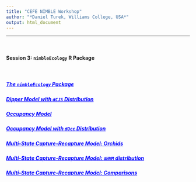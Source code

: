 ```yaml
---
title: "CEFE NIMBLE Workshop"
author: "*Daniel Turek, Williams College, USA*"
output: html_document
---
```


---


\   

#### Session 3: `nimbleEcology` R Package

\   

##### <a href="https://danielturek.github.io/nimble-cefe-2019/nimble_ecology" target="_blank" style="color: blue">The `nimbleEcology` Package</a>

##### <a href="https://danielturek.github.io/nimble-cefe-2019/dcjs_dipper" target="_blank" style="color: blue">Dipper Model with `dCJS` Distribution</a>

##### <a href="https://danielturek.github.io/nimble-cefe-2019/occupancy_model" target="_blank" style="color: blue">Occupancy Model</a>

##### <a href="https://danielturek.github.io/nimble-cefe-2019/occupancy_model_docc" target="_blank" style="color: blue">Occupancy Model with `dOcc` Distribution</a>

##### <a href="https://danielturek.github.io/nimble-cefe-2019/orchid_model" target="_blank" style="color: blue">Multi-State Capture-Recapture Model: Orchids</a>

##### <a href="https://danielturek.github.io/nimble-cefe-2019/orchid_model_dhmm" target="_blank" style="color: blue">Multi-State Capture-Recapture Model: `dHMM` distribution</a>

##### <a href="https://danielturek.github.io/nimble-cefe-2019/orchid_comparison" target="_blank" style="color: blue">Multi-State Capture-Recapture Model: Comparisons</a>





\  

\  

\  

\  

\  

\  

\  

\  

\  








